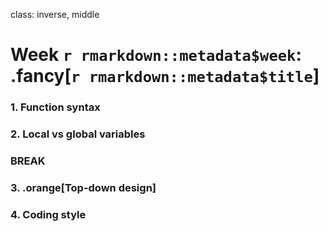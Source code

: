
class: inverse, middle

# Week `r rmarkdown::metadata$week`: .fancy[`r rmarkdown::metadata$title`]

### 1. Function syntax
### 2. Local vs global variables

### BREAK

### 3. .orange[Top-down design]
### 4. Coding style
